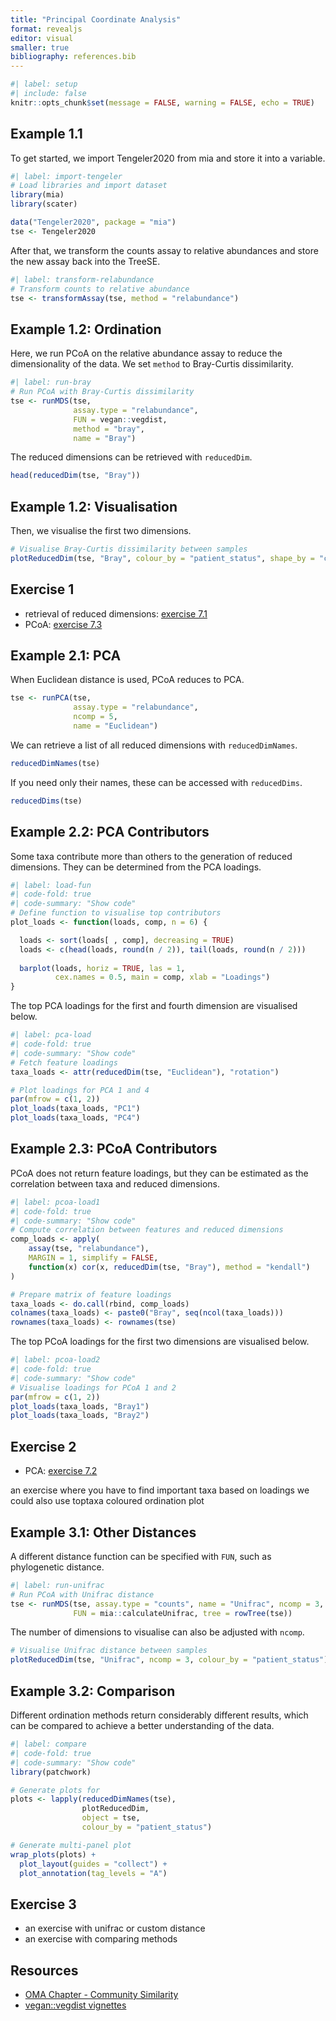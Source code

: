 ```yaml
---
title: "Principal Coordinate Analysis"
format: revealjs
editor: visual
smaller: true
bibliography: references.bib
---
```


```r
#| label: setup
#| include: false
knitr::opts_chunk$set(message = FALSE, warning = FALSE, echo = TRUE)
```

## Example 1.1

To get started, we import Tengeler2020 from mia and store it into a variable.

```r
#| label: import-tengeler
# Load libraries and import dataset
library(mia)
library(scater)

data("Tengeler2020", package = "mia")
tse <- Tengeler2020
```

After that, we transform the counts assay to relative abundances and store the new assay back into the TreeSE.

```r
#| label: transform-relabundance
# Transform counts to relative abundance
tse <- transformAssay(tse, method = "relabundance")
```

## Example 1.2: Ordination

Here, we run PCoA on the relative abundance assay to reduce the dimensionality of the data. We set `method` to Bray-Curtis dissimilarity.

```r
#| label: run-bray
# Run PCoA with Bray-Curtis dissimilarity
tse <- runMDS(tse,
              assay.type = "relabundance",
              FUN = vegan::vegdist,
              method = "bray",
              name = "Bray")
```

The reduced dimensions can be retrieved with `reducedDim`.

```r
head(reducedDim(tse, "Bray"))
```

## Example 1.2: Visualisation

Then, we visualise the first two dimensions.

```r
# Visualise Bray-Curtis dissimilarity between samples
plotReducedDim(tse, "Bray", colour_by = "patient_status", shape_by = "cohort")
```

## Exercise 1

-   retrieval of reduced dimensions: [exercise 7.1](https://microbiome.github.io/OMA/docs/devel/pages/98_exercises.html#reduced-dimensions-retrieval){target="_blank"}
-   PCoA: [exercise 7.3](https://microbiome.github.io/OMA/docs/devel/pages/98_exercises.html#principal-coordinate-analysis-pcoa){target="_blank"}

## Example 2.1: PCA

When Euclidean distance is used, PCoA reduces to PCA.

```r
tse <- runPCA(tse,
              assay.type = "relabundance",
              ncomp = 5,
              name = "Euclidean")
```

We can retrieve a list of all reduced dimensions with `reducedDimNames`.

```r
reducedDimNames(tse)
```

If you need only their names, these can be accessed with `reducedDims`.

```r
reducedDims(tse)
```

## Example 2.2: PCA Contributors

Some taxa contribute more than others to the generation of reduced dimensions.
They can be determined from the PCA loadings.

```r
#| label: load-fun
#| code-fold: true
#| code-summary: "Show code"
# Define function to visualise top contributors
plot_loads <- function(loads, comp, n = 6) {

  loads <- sort(loads[ , comp], decreasing = TRUE)
  loads <- c(head(loads, round(n / 2)), tail(loads, round(n / 2)))
  
  barplot(loads, horiz = TRUE, las = 1,
          cex.names = 0.5, main = comp, xlab = "Loadings")
}
```

The top PCA loadings for the first and fourth dimension are visualised below.

```r
#| label: pca-load
#| code-fold: true
#| code-summary: "Show code"
# Fetch feature loadings
taxa_loads <- attr(reducedDim(tse, "Euclidean"), "rotation")

# Plot loadings for PCA 1 and 4
par(mfrow = c(1, 2))
plot_loads(taxa_loads, "PC1")
plot_loads(taxa_loads, "PC4")
```

## Example 2.3: PCoA Contributors

PCoA does not return feature loadings, but they can be estimated as the
correlation between taxa and reduced dimensions.

```r
#| label: pcoa-load1
#| code-fold: true
#| code-summary: "Show code"
# Compute correlation between features and reduced dimensions
comp_loads <- apply(
    assay(tse, "relabundance"),
    MARGIN = 1, simplify = FALSE,
    function(x) cor(x, reducedDim(tse, "Bray"), method = "kendall")
)

# Prepare matrix of feature loadings
taxa_loads <- do.call(rbind, comp_loads)
colnames(taxa_loads) <- paste0("Bray", seq(ncol(taxa_loads)))
rownames(taxa_loads) <- rownames(tse)
```

The top PCoA loadings for the first two dimensions are visualised below.

```r
#| label: pcoa-load2
#| code-fold: true
#| code-summary: "Show code"
# Visualise loadings for PCoA 1 and 2
par(mfrow = c(1, 2))
plot_loads(taxa_loads, "Bray1")
plot_loads(taxa_loads, "Bray2")
```

## Exercise 2

-   PCA: [exercise 7.2](https://microbiome.github.io/OMA/docs/devel/pages/98_exercises.html#visualization-basics-with-pca){target="_blank"}

an exercise where you have to find important taxa based on loadings we could also use toptaxa coloured ordination plot

## Example 3.1: Other Distances

A different distance function can be specified with `FUN`, such as phylogenetic
distance.

```r
#| label: run-unifrac
# Run PCoA with Unifrac distance
tse <- runMDS(tse, assay.type = "counts", name = "Unifrac", ncomp = 3,
              FUN = mia::calculateUnifrac, tree = rowTree(tse))
```

The number of dimensions to visualise can also be adjusted with `ncomp`.

```r
# Visualise Unifrac distance between samples
plotReducedDim(tse, "Unifrac", ncomp = 3, colour_by = "patient_status")
```

## Example 3.2: Comparison

Different ordination methods return considerably different results, which can be compared to achieve a better understanding of the data.

```r
#| label: compare
#| code-fold: true
#| code-summary: "Show code"
library(patchwork)

# Generate plots for 
plots <- lapply(reducedDimNames(tse),
                plotReducedDim,
                object = tse,
                colour_by = "patient_status")

# Generate multi-panel plot
wrap_plots(plots) +
  plot_layout(guides = "collect") +
  plot_annotation(tag_levels = "A")
```

## Exercise 3

-   an exercise with unifrac or custom distance
-   an exercise with comparing methods

## Resources

-   [OMA Chapter - Community Similarity](https://microbiome.github.io/OMA/docs/devel/pages/20_beta_diversity.html){target="_blank"}
-   [vegan::vegdist vignettes](https://www.rdocumentation.org/packages/vegan/versions/2.6-6.1/topics/vegdist){target="_blank"}
